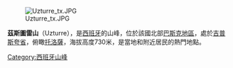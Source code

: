 [[Image:Uzturre_tx.JPG|thumb]]

{{coord|43|09|19|N|2|02|46|W|source:euwiki_region:ES_type:mountain|display=title}}

'''茲斯圖雷山'''（Uzturre），是[[西班牙|西班牙]]的山峰，位於該國北部[[巴斯克地區|巴斯克地區]]，處於[[吉普斯夸省|吉普斯夸省]]，俯瞰[[托洛薩|托洛薩]]，海拔高度730米，是當地和附近居民的熱門地點。

{{Spain-geo-stub}}
[[Category:西班牙山峰|Category:西班牙山峰]]